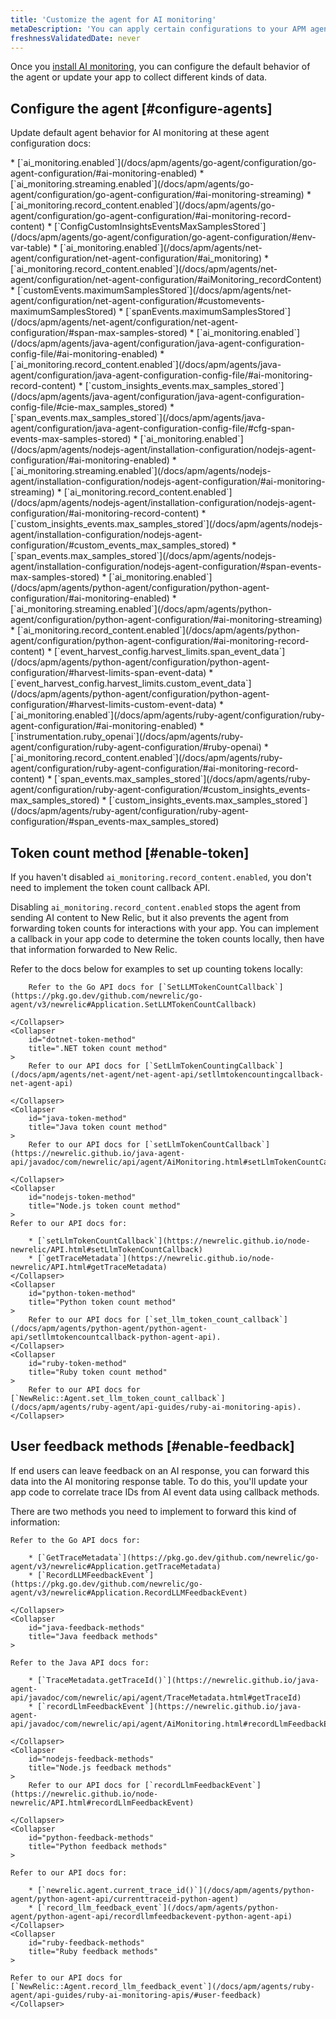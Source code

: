 ```yaml
---
title: 'Customize the agent for AI monitoring'
metaDescription: 'You can apply certain configurations to your APM agents to change how your AI data appears in New Relic.'
freshnessValidatedDate: never
---
```


Once you [install AI monitoring](/install/ai-monitoring), you can configure the default behavior of the agent or update your app to collect different kinds of data.

## Configure the agent [#configure-agents]

Update default agent behavior for AI monitoring at these agent configuration docs:

<CollapserGroup>
    <Collapser
        id="go-config"
        title="Go configurations"
    >
        * [`ai_monitoring.enabled`](/docs/apm/agents/go-agent/configuration/go-agent-configuration/#ai-monitoring-enabled)
        * [`ai_monitoring.streaming.enabled`](/docs/apm/agents/go-agent/configuration/go-agent-configuration/#ai-monitoring-streaming)
        * [`ai_monitoring.record_content.enabled`](/docs/apm/agents/go-agent/configuration/go-agent-configuration/#ai-monitoring-record-content)
        * [`ConfigCustomInsightsEventsMaxSamplesStored`](/docs/apm/agents/go-agent/configuration/go-agent-configuration/#env-var-table)
    </Collapser>
    <Collapser
        id="dotnet-config"
        title=".NET configurations"
    >
        * [`ai_monitoring.enabled`](/docs/apm/agents/net-agent/configuration/net-agent-configuration/#ai_monitoring)
        * [`ai_monitoring.record_content.enabled`](/docs/apm/agents/net-agent/configuration/net-agent-configuration/#aiMonitoring_recordContent)
        * [`customEvents.maximumSamplesStored`](/docs/apm/agents/net-agent/configuration/net-agent-configuration/#customevents-maximumSamplesStored)
        * [`spanEvents.maximumSamplesStored`](/docs/apm/agents/net-agent/configuration/net-agent-configuration/#span-max-samples-stored)
    </Collapser>
    <Collapser
        id="java-config"
        title="Java configurations"
    >
        * [`ai_monitoring.enabled`](/docs/apm/agents/java-agent/configuration/java-agent-configuration-config-file/#ai-monitoring-enabled)
        * [`ai_monitoring.record_content.enabled`](/docs/apm/agents/java-agent/configuration/java-agent-configuration-config-file/#ai-monitoring-record-content)
        * [`custom_insights_events.max_samples_stored`](/docs/apm/agents/java-agent/configuration/java-agent-configuration-config-file/#cie-max_samples_stored)
       * [`span_events.max_samples_stored`](/docs/apm/agents/java-agent/configuration/java-agent-configuration-config-file/#cfg-span-events-max-samples-stored)
    </Collapser>
    <Collapser
        id="nodejs-config"
        title="Node.js configurations"
    >
        * [`ai_monitoring.enabled`](/docs/apm/agents/nodejs-agent/installation-configuration/nodejs-agent-configuration/#ai-monitoring-enabled)
        * [`ai_monitoring.streaming.enabled`](/docs/apm/agents/nodejs-agent/installation-configuration/nodejs-agent-configuration/#ai-monitoring-streaming)
        * [`ai_monitoring.record_content.enabled`](/docs/apm/agents/nodejs-agent/installation-configuration/nodejs-agent-configuration/#ai-monitoring-record-content)
        * [`custom_insights_events.max_samples_stored`](/docs/apm/agents/nodejs-agent/installation-configuration/nodejs-agent-configuration/#custom_events_max_samples_stored)
        * [`span_events.max_samples_stored`](/docs/apm/agents/nodejs-agent/installation-configuration/nodejs-agent-configuration/#span-events-max-samples-stored)
    </Collapser>
    <Collapser
        id="python-config"
        title="Python configurations"
    >
        * [`ai_monitoring.enabled`](/docs/apm/agents/python-agent/configuration/python-agent-configuration/#ai-monitoring-enabled)
        * [`ai_monitoring.streaming.enabled`](/docs/apm/agents/python-agent/configuration/python-agent-configuration/#ai-monitoring-streaming)
        * [`ai_monitoring.record_content.enabled`](/docs/apm/agents/python-agent/configuration/python-agent-configuration/#ai-monitoring-record-content)
        * [`event_harvest_config.harvest_limits.span_event_data`](/docs/apm/agents/python-agent/configuration/python-agent-configuration/#harvest-limits-span-event-data)
        * [`event_harvest_config.harvest_limits.custom_event_data`](/docs/apm/agents/python-agent/configuration/python-agent-configuration/#harvest-limits-custom-event-data)
    </Collapser>
    <Collapser
        id="ruby-config"
        title="Ruby configurations"
    >
        * [`ai_monitoring.enabled`](/docs/apm/agents/ruby-agent/configuration/ruby-agent-configuration/#ai-monitoring-enabled)
        * [`instrumentation.ruby_openai`](/docs/apm/agents/ruby-agent/configuration/ruby-agent-configuration/#ruby-openai)
        * [`ai_monitoring.record_content.enabled`](/docs/apm/agents/ruby-agent/configuration/ruby-agent-configuration/#ai-monitoring-record-content)
        * [`span_events.max_samples_stored`](/docs/apm/agents/ruby-agent/configuration/ruby-agent-configuration/#custom_insights_events-max_samples_stored)
        * [`custom_insights_events.max_samples_stored`](/docs/apm/agents/ruby-agent/configuration/ruby-agent-configuration/#span_events-max_samples_stored)
    </Collapser>
</CollapserGroup>

## Token count method [#enable-token]


If you haven't disabled `ai_monitoring.record_content.enabled`, you don't need to implement the token count callback API.

Disabling `ai_monitoring.record_content.enabled` stops the agent from sending AI content to New Relic, but it also prevents the agent from forwarding token counts for interactions with your app. You can implement a callback in your app code to determine the token counts locally, then have that information forwarded to New Relic.

Refer to the docs below for examples to set up counting tokens locally:

<CollapserGroup>
    <Collapser
        id="go-token-method"
        title="Go token count method"
    >

        Refer to the Go API docs for [`SetLLMTokenCountCallback`](https://pkg.go.dev/github.com/newrelic/go-agent/v3/newrelic#Application.SetLLMTokenCountCallback)

    </Collapser>
    <Collapser
        id="dotnet-token-method"
        title=".NET token count method"
    >
        Refer to our API docs for [`SetLlmTokenCountingCallback`](/docs/apm/agents/net-agent/net-agent-api/setllmtokencountingcallback-net-agent-api)

    </Collapser>
    <Collapser
        id="java-token-method"
        title="Java token count method"
    >
        Refer to our API docs for [`setLlmTokenCountCallback`](https://newrelic.github.io/java-agent-api/javadoc/com/newrelic/api/agent/AiMonitoring.html#setLlmTokenCountCallback)

    </Collapser>
    <Collapser
        id="nodejs-token-method"
        title="Node.js token count method"
    >
    Refer to our API docs for:

        * [`setLlmTokenCountCallback`](https://newrelic.github.io/node-newrelic/API.html#setLlmTokenCountCallback)
        * [`getTraceMetadata`](https://newrelic.github.io/node-newrelic/API.html#getTraceMetadata)
    </Collapser>
    <Collapser
        id="python-token-method"
        title="Python token count method"
    >
        Refer to our API docs for [`set_llm_token_count_callback`](/docs/apm/agents/python-agent/python-agent-api/setllmtokencountcallback-python-agent-api).
    </Collapser>
    <Collapser
        id="ruby-token-method"
        title="Ruby token count method"
    >
        Refer to our API docs for [`NewRelic::Agent.set_llm_token_count_callback`](/docs/apm/agents/ruby-agent/api-guides/ruby-ai-monitoring-apis).
    </Collapser>
</CollapserGroup>

## User feedback methods [#enable-feedback]

If end users can leave feedback on an AI response, you can forward this data into the AI monitoring response table. To do this, you'll update your app code to correlate trace IDs from AI event data using callback methods.

There are two methods you need to implement to forward this kind of information:

<CollapserGroup>
    <Collapser
        id="go-feedback-methods"
        title="Go feedback methods"
    >

    Refer to the Go API docs for:

        * [`GetTraceMetadata`](https://pkg.go.dev/github.com/newrelic/go-agent/v3/newrelic#Application.getTraceMetadata)
        * [`RecordLLMFeedbackEvent`](https://pkg.go.dev/github.com/newrelic/go-agent/v3/newrelic#Application.RecordLLMFeedbackEvent)

    </Collapser>
    <Collapser
        id="java-feedback-methods"
        title="Java feedback methods"
    >

    Refer to the Java API docs for:

        * [`TraceMetadata.getTraceId()`](https://newrelic.github.io/java-agent-api/javadoc/com/newrelic/api/agent/TraceMetadata.html#getTraceId)
        * [`recordLlmFeedbackEvent`](https://newrelic.github.io/java-agent-api/javadoc/com/newrelic/api/agent/AiMonitoring.html#recordLlmFeedbackEvent)

    </Collapser>
    <Collapser
        id="nodejs-feedback-methods"
        title="Node.js feedback methods"
    >
        Refer to our API docs for [`recordLlmFeedbackEvent`](https://newrelic.github.io/node-newrelic/API.html#recordLlmFeedbackEvent)

    </Collapser>
    <Collapser
        id="python-feedback-methods"
        title="Python feedback methods"
    >

    Refer to our API docs for:

        * [`newrelic.agent.current_trace_id()`](/docs/apm/agents/python-agent/python-agent-api/currenttraceid-python-agent)
        * [`record_llm_feedback_event`](/docs/apm/agents/python-agent/python-agent-api/recordllmfeedbackevent-python-agent-api)
    </Collapser>
    <Collapser
        id="ruby-feedback-methods"
        title="Ruby feedback methods"
    >

    Refer to our API docs for [`NewRelic::Agent.record_llm_feedback_event`](/docs/apm/agents/ruby-agent/api-guides/ruby-ai-monitoring-apis/#user-feedback)
    </Collapser>
</CollapserGroup>
